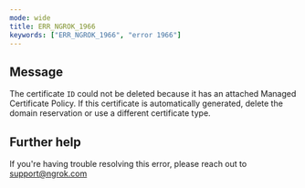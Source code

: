 ```yaml
---
mode: wide
title: ERR_NGROK_1966
keywords: ["ERR_NGROK_1966", "error 1966"]
---
```


## Message

The certificate `ID` could not be deleted because it has an attached Managed Certificate Policy. If this certificate is automatically generated, delete the domain reservation or use a different certificate type.

## Further help

If you're having trouble resolving this error, please reach out to [support@ngrok.com](mailto:support@ngrok.com?subject=Help%20with%20ERR_NGROK_1966)
